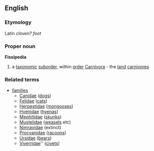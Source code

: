 ==English==
===Etymology===
Latin ''cloven?'' ''foot''
===Proper noun===
{{wikipedia}}
'''Fissipedia'''
#a [[taxonomic]] [[suborder]], within [[order]] [[Carnivora]] - the [[land]] [[carnivore]]s
===Related terms===
{{wikispecies|Fissipedia}}
*[[families]]
**[[Canidae]] ([[dog]]s)
**[[Felidae]] ([[cat]]s)
**[[Herpestidae]] ([[mongoose]]s)
**[[Hyenidae]] ([[hyena]]s)
**[[Mephitidae]] ([[skunk]]s)
**[[Mustelidae]] ([[weasel]]s etc)
**[[Nimravidae]] (extinct)
**[[Procyanidae]] ([[racoon]]s)
**[[Ursidae]] ([[bear]]s)
**[[Viverridae]]'' ([[civet]]s)
